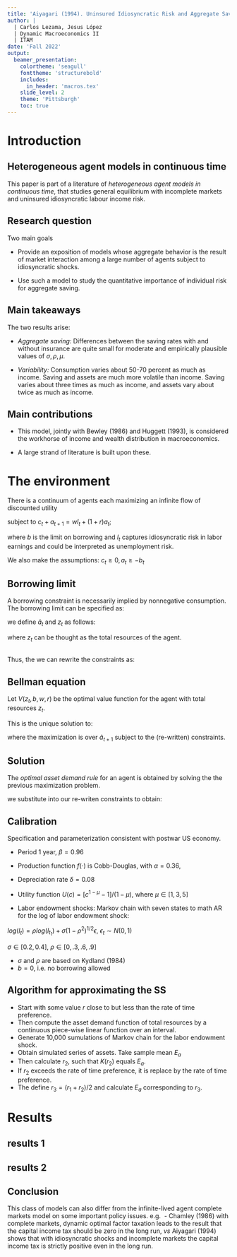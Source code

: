 ---
title: 'Aiyagari (1994). Uninsured Idiosyncratic Risk and Aggregate Saving, QJE 109(3)'
author: |
  | Carlos Lezama, Jesus López
  | Dynamic Macroeconomics II
  | ITAM
date: 'Fall 2022'
output:
  beamer_presentation:
    colortheme: 'seagull'
    fonttheme: 'structurebold'
    includes:
      in_header: 'macros.tex'
    slide_level: 2
    theme: 'Pittsburgh'
    toc: true
---
# Introduction 

## Heterogeneous agent models in continuous time


This paper is part of a literature of *heterogeneous agent models in continuous time*, that studies general equilibrium  with incomplete markets and uninsured idiosyncratic labour income risk. 



## Research question

Two main goals

- Provide an exposition of models whose aggregate behavior is the result of market interaction among a large number of agents subject to idiosyncratic shocks.

- Use such a model to study the quantitative importance of individual risk for aggregate saving.

## Main takeaways

The two results arise:


- *Aggregate saving:* Differences between the saving rates with and without insurance are quite small for moderate and empirically plausible values of $\sigma, \rho, \mu$. 

- *Variability:* Consumption varies about 50-70 percent as much as income. Saving and assets are much more volatile than income. Saving varies about three times as much as income, and assets vary about twice as much as income.


## Main contributions

- This model, jointly with Bewley (1986) and  Huggett (1993), is considered the workhorse of income and wealth distribution in macroeconomics.

- A large strand of literature is built upon these. 

# The environment

There is a continuum of agents each maximizing an infinite flow of discounted utility

\begin{equation}
E_0 \left[ \sum_{t=0}^{\inf} \beta^t U (c_t) \right]
\end{equation}

subject to 
$c_t + a_{t+1} = w l_t + (1+r)a_t$;

where $b$ is the limit on borrowing and $l_t$ captures idiosyncratic risk in labor earnings and could be interpreted as unemployment risk. <!-- is assumed to be $i.i.d.$ with bounded support given by $[l_{min},l_{max}]$, with $l_{min}> 0$. -->

We also make the assumptions:
$c_t \geq 0, a_t \geq -b_t$


##  Borrowing limit

A borrowing constraint is necessarily implied by nonnegative consumption. The borrowing limit can be specified as:
\begin{center}
$a_t \geq -\phi$, where

$\phi \equiv min[b, wl_{min}/r]$, for $r>0$; $\phi \equiv b$, for $r \leq 0$
\end{center}

we define $\hat{a}_t$ and $z_t$ as follows:

\begin{center}
$\hat{a}_t = a_t + \phi$,

$z_t = wl_t + (1+r)\hat{a}_t - r\phi$
\end{center}
where $z_t$ can be thought as the total resources of the agent. 

## 
Thus, the we can rewrite the constraints as: 

\begin{align*}
c_t + \hat{a}_{t+1} &= z_t,  c_t \geq 0, \hat{a}_t \geq 0,\\
z_{t+1} &= w l_{t+1} + (1+r) \hat{a}_{t+1} - r \phi
\end{align*}

## Bellman equation
Let $V(z_t,b,w,r)$ be the optimal value function for the agent with total resources $z_t$. 

This is the unique solution to:

\begin{equation*}
V(z_t,b,w,r) \equiv max \left[ U(z_t - \hat{a}_{t+1}) + \beta \int V((z_{t+1},b,w,r) d F(l_{t+1})\right] 
\end{equation*}

where the maximization is over $\hat{a}_{t+1}$ subject to the (re-written) constraints.

## Solution 

The *optimal asset demand rule* for an agent is obtained by solving the the previous maximization problem.

\begin{center}
$\hat{a}_{t+1} = A(z_t, b, w, r)$
\end{center}

we substitute into our re-writen constraints to obtain:

\begin{center}
$z_{t+1} = w l_{t+1} + (1+r)  A(z_t, b, w, r) - r \phi$
\end{center}


## Calibration

Specification and parameterization consistent with postwar US economy.

- Period 1 year, $\beta = 0.96$
- Production function $f(\cdot)$ is Cobb-Douglas, with $\alpha = 0.36$, 
- Depreciation rate $\delta = 0.08$
- Utility function $U(c) = [c^{1-\mu}-1] / (1-\mu)$, where $\mu \in [1, 3, 5]$

- Labor endowment shocks: Markov chain with seven states to math AR for the log of labor endowment shock:

$log(l_t) = \rho log (l_{t_1}) + \sigma (1-\rho^2)^{1/2}\epsilon$, $\epsilon_t \sim N(0,1)$

$\sigma \in [0.2, 0.4]$, $\rho \in [0, .3, .6, .9]$

- $\sigma$ and $\rho$ are based on Kydland (1984) 
- $b = 0$, i.e. no borrowing allowed

## Algorithm for approximating the SS

- Start with some value $r$ close to but less than the rate of time preference.
- Then compute the asset demand function of total resources by a continuous piece-wise linear function over an interval.
- Generate 10,000 sumulations of Markov chain for the labor endowment shock. 
- Obtain simulated series of assets. Take sample mean $E_a$
- Then calculate $r_2$, such that $K(r_2)$ equals $E_a$.
- If $r_2$ exceeds the rate of time preference, it is replace by the rate of time preference. 
- The define $r_3 = (r_1 + r_2) / 2$ and calculate $E_a$ corresponding to $r_3$.



# Results

## results 1
<!-- ![](fig/TableA1.jpg){width=80%} -->




## results 2
<!-- ![](fig/Fig2.jpg){width=80%} -->

## Conclusion

This class of models can also differ from the infinite-lived agent complete markets model on some important policy issues. e.g. 
- Chamley (1986) with complete markets, dynamic optimal factor taxation leads to the result that the capital income tax should be zero in the long run, *vs* Aiyagari (1994) shows that with idiosyncratic shocks and incomplete markets the capital income tax is strictly positive even in the long run. 

